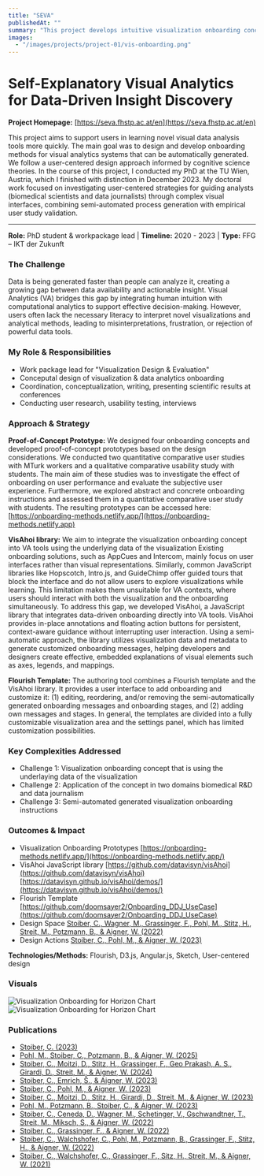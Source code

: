 ---
title: "SEVA"
publishedAt: ""
summary: "This project develops intuitive visualization onboarding concepts that help biomedical researchers and data journalists quickly understand and navigate complex visual analytics tools."
images:
  - "/images/projects/project-01/vis-onboarding.png"
---

# Self-Explanatory Visual Analytics for Data-Driven Insight Discovery

**Project Homepage:** [https://seva.fhstp.ac.at/en](https://seva.fhstp.ac.at/en)

This project aims to support users in learning novel visual data analysis tools more quickly. 
The main goal was to design and develop onboarding methods for visual analytics systems that can be automatically generated. 
We follow a user-centered design approach informed by cognitive science theories.
In the course of this project, I conducted my PhD at the TU Wien, Austria, which I finished with distinction in December 2023.
My doctoral work focused on investigating user-centered strategies for guiding analysts (biomedical scientists and data journalists) through complex visual interfaces, combining semi-automated process generation with empirical user study validation.

---

**Role:** PhD student & workpackage lead | **Timeline:** 2020 - 2023 | **Type:** FFG – IKT der Zukunft

### The Challenge
Data is being generated faster than people can analyze it, creating a growing gap between data availability and actionable insight. Visual Analytics (VA) bridges this gap by integrating human intuition with computational analytics to support effective decision-making. However, users often lack the necessary literacy to interpret novel visualizations and analytical methods, leading to misinterpretations, frustration, or rejection of powerful data tools.

### My Role & Responsibilities
- Work package lead for "Visualization Design & Evaluation"
- Conceputal design of visualization & data analytics onboarding
- Coordination, conceptualization, writing, presenting scientific results at conferences
- Conducting user research, usability testing, interviews

### Approach & Strategy
**Proof-of-Concept Prototype:**
We designed four onboarding concepts and developed proof-of-concept prototypes based on the design considerations. We conducted two quantitative comparative user studies with MTurk workers and a qualitative comparative usability study with students. The main aim of these studies was to investigate the effect of onboarding on user performance and evaluate the subjective user experience. Furthermore, we explored abstract and concrete onboarding instructions and assessed them in a quantitative comparative user study with students.
The resulting prototypes can be accessed here: [https://onboarding-methods.netlify.app/](https://onboarding-methods.netlify.app)

**VisAhoi library:** We aim to integrate the visualization onboarding concept into VA tools using the underlying data of the visualization
Existing onboarding solutions, such as AppCues and Intercom, mainly focus on user interfaces rather than visual representations. Similarly, common JavaScript libraries like Hopscotch, Intro.js, and GuideChimp offer guided tours that block the interface and do not allow users to explore visualizations while learning. This limitation makes them unsuitable for VA contexts, where users should interact with both the visualization and the onboarding simultaneously.
To address this gap, we developed VisAhoi, a JavaScript library that integrates data-driven onboarding directly into VA tools. VisAhoi provides in-place annotations and floating action buttons for persistent, context-aware guidance without interrupting user interaction. Using a semi-automatic approach, the library utilizes visualization data and metadata to generate customized onboarding messages, helping developers and designers create effective, embedded explanations of visual elements such as axes, legends, and mappings.

**Flourish Template:**
The authoring tool combines a Flourish template and the VisAhoi library. 
It provides a user interface to add onboarding and customize it: (1) editing, reordering, and/or removing the semi-automatically generated onboarding messages and onboarding stages, and (2) adding own messages and stages. 
In general, the templates are divided into a fully customizable visualization area and the settings panel, which has limited customization possibilities.


### Key Complexities Addressed
- Challenge 1: Visualization onboarding concept that is using the underlaying data of the visualization
- Challenge 2: Application of the concept in two domains biomedical R&D and data journalism
- Challenge 3: Semi-automated generated visualization onboarding instructions

### Outcomes & Impact
- Visualization Onboarding Prototypes [https://onboarding-methods.netlify.app/](https://onboarding-methods.netlify.app/)
- VisAhoi JavaScript library [https://github.com/datavisyn/visAhoi](https://github.com/datavisyn/visAhoi) [https://datavisyn.github.io/visAhoi/demos/](https://datavisyn.github.io/visAhoi/demos/)
- Flourish Template [https://github.com/doomsayer2/Onboarding_DDJ_UseCase](https://github.com/doomsayer2/Onboarding_DDJ_UseCase)
- Design Space [Stoiber, C., Wagner, M., Grassinger, F., Pohl, M., Stitz, H., Streit, M., Potzmann, B., & Aigner, W. (2022)](https://doi.org/10.48550/arXiv.2203.11134)
- Design Actions [Stoiber, C., Pohl, M., & Aigner, W. (2023)](https://doi.org/10.31219/osf.io/wjp5x)

**Technologies/Methods:** Flourish, D3.js, Angular.js, Sketch, User-centered design

### Visuals
![Visualization Onboarding for Horizon Chart](/images/projects/project-01/vis-onboarding.png)
![Visualization Onboarding for Horizon Chart](/images/projects/project-01/vis-onboarding-matrix.png)

### Publications
- [Stoiber, C. (2023)](https://doi.org/10.34726/hss.2024.119342)
- [Pohl, M., Stoiber, C., Potzmann, B., & Aigner, W. (2025)](https://doi.org/10.5220/0013135900003912)
- [Stoiber, C., Moitzi, D., Stitz, H., Grassinger, F., Geo Prakash, A. S., Girardi, D., Streit, M., & Aigner, W. (2024)](https://doi.org/10.1016/j.visinf.2024.06.001)
- [Stoiber, C., Emrich, Š., & Aigner, W. (2023)](https://osf.io/htfub)
- [Stoiber, C., Pohl, M., & Aigner, W. (2023)](https://osf.io/wjp5x)
- [Stoiber, C., Moitzi, D., Stitz, H., Girardi, D., Streit, M., & Aigner, W. (2023)](https://osf.io/mt6gw/)
- [Pohl, M., Potzmann, B., Stoiber, C., & Aigner, W. (2023)](https://doi.org/10.31219/osf.io/c38ab)
- [Stoiber, C., Ceneda, D., Wagner, M., Schetinger, V., Gschwandtner, T., Streit, M., Miksch, S., & Aigner, W. (2022)](https://doi.org/10.1016/j.visinf.2022.02.005)
- [Stoiber, C., Grassinger, F., & Aigner, W. (2022)](https://doi.org/10.1145/3554944.3554949)
- [Stoiber, C., Walchshofer, C., Pohl, M., Potzmann, B., Grassinger, F., Stitz, H., & Aigner, W. (2022)](https://doi.org/10.1016/j.visinf.2022.07.001)
- [Stoiber, C., Walchshofer, C., Grassinger, F., Sitz, H., Streit, M., & Aigner, W. (2021)](https://doi.org/10.1145/3481549.3481558)



